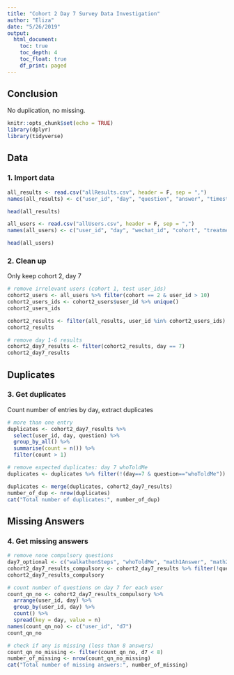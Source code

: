 ```yaml
---
title: "Cohort 2 Day 7 Survey Data Investigation"
author: "Eliza"
date: "5/26/2019"
output:
  html_document:
    toc: true
    toc_depth: 4
    toc_float: true
    df_print: paged
---
```


## Conclusion
No duplication, no missing.

```r
knitr::opts_chunk$set(echo = TRUE)
library(dplyr) 
library(tidyverse)
```

## Data
### 1. Import data
```r
all_results <- read.csv("allResults.csv", header = F, sep = ",")
names(all_results) <- c("user_id", "day", "question", "answer", "timestamp")

head(all_results)
```

```r
all_users <- read.csv("allUsers.csv", header = F, sep = ",")
names(all_users) <- c("user_id", "day", "wechat_id", "cohort", "treatment", "user_id_hashid", "day_hashid")

head(all_users)
```

### 2. Clean up
Only keep cohort 2, day 7
```r
# remove irrelevant users (cohort 1, test user_ids)
cohort2_users <- all_users %>% filter(cohort == 2 & user_id > 10)
cohort2_users_ids <- cohort2_users$user_id %>% unique()
cohort2_users_ids

cohort2_results <- filter(all_results, user_id %in% cohort2_users_ids)
cohort2_results

# remove day 1-6 results
cohort2_day7_results <- filter(cohort2_results, day == 7)
cohort2_day7_results
```

## Duplicates
### 3. Get duplicates
Count number of entries by day, extract duplicates
```r
# more than one entry 
duplicates <- cohort2_day7_results %>% 
  select(user_id, day, question) %>%
  group_by_all() %>% 
  summarise(count = n()) %>% 
  filter(count > 1)

# remove expected duplicates: day 7 whoToldMe 
duplicates <- duplicates %>% filter(!(day==7 & question=="whoToldMe"))

duplicates <- merge(duplicates, cohort2_day7_results)
number_of_dup <- nrow(duplicates)
cat("Total number of duplicates:", number_of_dup)
```

## Missing Answers
### 4. Get missing answers
```r
# remove none compulsory questions
day7_optional <- c("walkathonSteps", "whoToldMe", "math1Answer", "math2Answer", "math3Answer", "math4Answer", "math5Answer")
cohort2_day7_results_compulsory <- cohort2_day7_results %>% filter(!question %in% day7_optional)
cohort2_day7_results_compulsory

# count number of questions on day 7 for each user
count_qn_no <- cohort2_day7_results_compulsory %>%
  arrange(user_id, day) %>%
  group_by(user_id, day) %>%
  count() %>%
  spread(key = day, value = n)
names(count_qn_no) <- c("user_id", "d7")
count_qn_no

# check if any is missing (less than 8 answers)
count_qn_no_missing <- filter(count_qn_no, d7 < 8)
number_of_missing <- nrow(count_qn_no_missing)
cat("Total number of missing answers:", number_of_missing)
```
